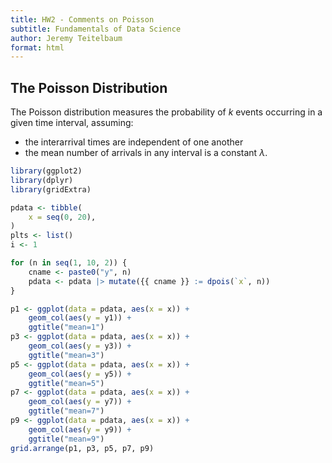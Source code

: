 ```yaml
---
title: HW2 - Comments on Poisson
subtitle: Fundamentals of Data Science
author: Jeremy Teitelbaum
format: html
---
```


## The Poisson Distribution

The Poisson distribution measures the probability of $k$ events occurring
in a given time interval, assuming:

- the interarrival times are independent of one another
- the mean number of arrivals in any interval is a constant $\lambda$.

```r
library(ggplot2)
library(dplyr)
library(gridExtra)
```

```r
pdata <- tibble(
    x = seq(0, 20),
)
plts <- list()
i <- 1

for (n in seq(1, 10, 2)) {
    cname <- paste0("y", n)
    pdata <- pdata |> mutate({{ cname }} := dpois(`x`, n))
}

p1 <- ggplot(data = pdata, aes(x = x)) +
    geom_col(aes(y = y1)) +
    ggtitle("mean=1")
p3 <- ggplot(data = pdata, aes(x = x)) +
    geom_col(aes(y = y3)) +
    ggtitle("mean=3")
p5 <- ggplot(data = pdata, aes(x = x)) +
    geom_col(aes(y = y5)) +
    ggtitle("mean=5")
p7 <- ggplot(data = pdata, aes(x = x)) +
    geom_col(aes(y = y7)) +
    ggtitle("mean=7")
p9 <- ggplot(data = pdata, aes(x = x)) +
    geom_col(aes(y = y9)) +
    ggtitle("mean=9")
grid.arrange(p1, p3, p5, p7, p9)
```